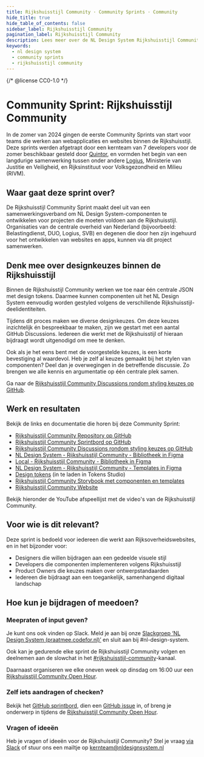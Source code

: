 ```yaml
---
title: Rijkshuisstijl Community · Community Sprints · Community
hide_title: true
hide_table_of_contents: false
sidebar_label: Rijkshuisstijl Community
pagination_label: Rijkshuisstijl Community
description: Lees meer over de NL Design System Rijkshuisstijl Community Sprint.
keywords:
  - nl design system
  - community sprints
  - rijkshuisstijl community
---
```


{/* @license CC0-1.0 */}


# Community Sprint: Rijkshuisstijl Community

In de zomer van 2024 gingen de eerste Community Sprints van start voor teams die werken aan webapplicaties en websites binnen de Rijkshuisstijl. Deze sprints werden afgetrapt door een kernteam van 7 developers voor de zomer beschikbaar gesteld door [Quintor](https://quintor.nl), en vormden het begin van een langdurige samenwerking tussen onder andere [Logius](https://logius.nl), Ministerie van Justitie en Veiligheid, en Rijksinstituut voor Volksgezondheid en Milieu (RIVM).

## Waar gaat deze sprint over?

De Rijkshuisstijl Community Sprint maakt deel uit van een samenwerkingsverband om NL Design System-componenten te ontwikkelen voor projecten die moeten voldoen aan de Rijkshuisstijl. Organisaties van de centrale overheid van Nederland (bijvoorbeeld: Belastingdienst, DUO, Logius, SVB) en degenen die door hen zijn ingehuurd voor het ontwikkelen van websites en apps, kunnen via dit project samenwerken.

## Denk mee over designkeuzes binnen de Rijkshuisstijl

Binnen de Rijkshuisstijl Community werken we toe naar één centrale JSON met design tokens. Daarmee kunnen componenten uit het NL Design System eenvoudig worden gestyled volgens de verschillende Rijkshuisstijl-deelidentiteiten.

Tijdens dit proces maken we diverse designkeuzes. Om deze keuzes inzichtelijk én bespreekbaar te maken, zijn we gestart met een aantal GitHub Discussions. Iedereen die werkt met de Rijkshuisstijl of hieraan bijdraagt wordt uitgenodigd om mee te denken.

Ook als je het eens bent met de voorgestelde keuzes, is een korte bevestiging al waardevol. Heb je zelf al keuzes gemaakt bij het stylen van componenten? Deel dan je overwegingen in de betreffende discussie. Zo brengen we alle kennis en argumentatie op één centrale plek samen.

Ga naar de [Rijkshuisstijl Community Discussions rondom styling keuzes op GitHub](https://github.com/nl-design-system/rijkshuisstijl-community/discussions).

## Werk en resultaten

Bekijk de links en documentatie die horen bij deze Community Sprint:

- [Rijkshuisstijl Community Repository op GitHub](https://github.com/nl-design-system/rijkshuisstijl-community)
- [Rijkshuisstijl Community Sprintbord op GitHub](https://github.com/orgs/nl-design-system/projects/59)
- [Rijkshuisstijl Community Discussions rondom styling keuzes op GitHub](https://github.com/nl-design-system/rijkshuisstijl-community/discussions)
- [NL Design System - Rijkshuisstijl Community - Bibliotheek in Figma](https://www.figma.com/design/txFX5MGRf4O904dtIFcGTF/NLDS---Rijkshuisstijl---Bibliotheek?m=auto&node-id=197-664&t=5aHpOpfnIQGAV26F-1)
- [Local - Rijkshuisstijl Community - Bibliotheek in Figma](https://www.figma.com/design/Nv5EsCW9ioWBUSi9m9JqOa/Local---Rijkshuisstijl---Bibliotheek?node-id=0-1&t=DluVJa2VwO612InV-11)
- [NL Design System - Rijkshuisstijl Community - Templates in Figma](https://www.figma.com/design/H4hSqpPbvFMLklDZgswwgd/NLDS---Rijkshuisstijl---Templates?node-id=1-3&t=XfVtQMPPVZoIzqLj-1)
- [Design tokens](https://github.com/nl-design-system/rijkshuisstijl-community/blob/main/proprietary/design-tokens/figma/figma.tokens.json) (in te laden in Tokens Studio)
- [Rijkshuisstijl Community Storybook met componenten en templates](https://rijkshuisstijl-community.vercel.app/)
- [Rijkshuisstijl Community Website](https://www.rijkshuisstijl-community.nl/)

Bekijk hieronder de YouTube afspeellijst met de video's van de Rijkshuisstijl Community.

<VideoPlaylistPlayer playlistId="PLnAxFMscDU3FHVDYR9WvX3d84JdQ5Q3tJ" />

## Voor wie is dit relevant?

Deze sprint is bedoeld voor iedereen die werkt aan Rijksoverheidswebsites, en in het bijzonder voor:

- Designers die willen bijdragen aan een gedeelde visuele stijl
- Developers die componenten implementeren volgens Rijkshuisstijl
- Product Owners die keuzes maken over ontwerpstandaarden
- Iedereen die bijdraagt aan een toegankelijk, samenhangend digitaal landschap

## Hoe kun je bijdragen of meedoen?

### Meepraten of input geven?

Je kunt ons ook vinden op Slack. Meld je aan bij onze [Slackgroep ‘NL Design System (praatmee.codefor.nl)’](https://praatmee.codefor.nl/) en sluit aan bij #nl-design-system.

Ook kan je gedurende elke sprint de Rijkshuisstijl Community volgen en deelnemen aan de slowchat in het [#rijkshuisstijl-community](https://codefornl.slack.com/archives/C05AQK9R41G)-kanaal.

Daarnaast organiseren we elke oneven week op dinsdag om 16:00 uur een [Rijkshuisstijl Community Open Hour](/events/rijkshuisstijl-community-open-hour#over-de-rijkshuisstijl-community).

### Zelf iets aandragen of checken?

Bekijk het [GitHub sprintbord](https://github.com/orgs/nl-design-system/projects/59), dien een [GitHub issue](https://github.com/nl-design-system/rijkshuisstijl-community/issues) in, of breng je onderwerp in tijdens de [Rijkshuisstijl Community Open Hour](/events/rijkshuisstijl-community-open-hour#over-de-rijkshuisstijl-community).

### Vragen of ideeën

Heb je vragen of ideeën voor de Rijkshuisstijl Community? Stel je vraag [via Slack](https://praatmee.codefor.nl/) of stuur ons een mailtje op <a href="mailto:kernteam@nldesignsystem.nl">kernteam@nldesignsystem.nl</a>
